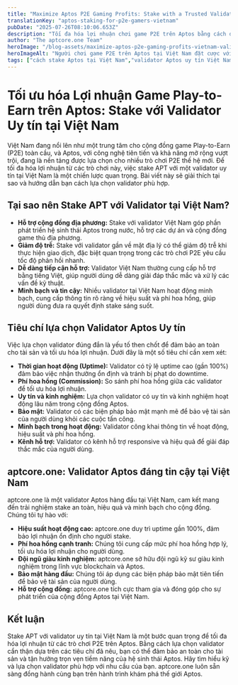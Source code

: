 ```yaml
---
title: "Maximize Aptos P2E Gaming Profits: Stake with a Trusted Validator in Vietnam"
translationKey: "aptos-staking-for-p2e-gamers-vietnam"
pubDate: "2025-07-26T08:10:06.653Z"
description: "Tối đa hóa lợi nhuận chơi game P2E trên Aptos bằng cách đặt cược với một trình xác thực đáng tin cậy tại Việt Nam. Tìm hiểu cách chọn validator phù hợp và tăng thu nhập của bạn. aptcore.one, nguồn thông tin hàng đầu về Aptos Blockchain."
author: "The aptcore.one Team"
heroImage: "/blog-assets/maximize-aptos-p2e-gaming-profits-vietnam-validator.jpg"
heroImageAlt: "Người chơi game P2E trên Aptos tại Việt Nam đặt cược với trình xác thực đáng tin cậy để tối đa hóa lợi nhuận"
tags: ["cách stake Aptos tại Việt Nam","validator Aptos uy tín Việt Nam","tăng lợi nhuận game P2E Aptos","staking Aptos kiếm lời","hướng dẫn stake Aptos cho người mới tại Việt Nam","kiếm tiền từ game P2E Aptos với validator","so sánh validator Aptos Việt Nam"]
---
```


# Tối ưu hóa Lợi nhuận Game Play-to-Earn trên Aptos: Stake với Validator Uy tín tại Việt Nam

Việt Nam đang nổi lên như một trung tâm cho cộng đồng game Play-to-Earn (P2E) toàn cầu, và Aptos, với công nghệ tiên tiến và khả năng mở rộng vượt trội, đang là nền tảng được lựa chọn cho nhiều trò chơi P2E thế hệ mới.  Để tối đa hóa lợi nhuận từ các trò chơi này, việc stake APT với một validator uy tín tại Việt Nam là một chiến lược quan trọng. Bài viết này sẽ giải thích tại sao và hướng dẫn bạn cách lựa chọn validator phù hợp.

## Tại sao nên Stake APT với Validator tại Việt Nam?

* **Hỗ trợ cộng đồng địa phương:** Stake với validator Việt Nam góp phần phát triển hệ sinh thái Aptos trong nước, hỗ trợ các dự án và cộng đồng game thủ địa phương.
* **Giảm độ trễ:** Stake với validator gần về mặt địa lý có thể giảm độ trễ khi thực hiện giao dịch, đặc biệt quan trọng trong các trò chơi P2E yêu cầu tốc độ phản hồi nhanh.
* **Dễ dàng tiếp cận hỗ trợ:** Validator Việt Nam thường cung cấp hỗ trợ bằng tiếng Việt, giúp người dùng dễ dàng giải đáp thắc mắc và xử lý các vấn đề kỹ thuật.
* **Minh bạch và tin cậy:**  Nhiều validator tại Việt Nam hoạt động minh bạch, cung cấp thông tin rõ ràng về hiệu suất và phí hoa hồng, giúp người dùng đưa ra quyết định stake sáng suốt.

## Tiêu chí lựa chọn Validator Aptos Uy tín

Việc lựa chọn validator đúng đắn là yếu tố then chốt để đảm bảo an toàn cho tài sản và tối ưu hóa lợi nhuận. Dưới đây là một số tiêu chí cần xem xét:

* **Thời gian hoạt động (Uptime):**  Validator có tỷ lệ uptime cao (gần 100%) đảm bảo việc nhận thưởng ổn định và tránh bị phạt do downtime.
* **Phí hoa hồng (Commission):**  So sánh phí hoa hồng giữa các validator để tối ưu hóa lợi nhuận.
* **Uy tín và kinh nghiệm:**  Lựa chọn validator có uy tín và kinh nghiệm hoạt động lâu năm trong cộng đồng Aptos.
* **Bảo mật:**  Validator có các biện pháp bảo mật mạnh mẽ để bảo vệ tài sản của người dùng khỏi các cuộc tấn công.
* **Minh bạch trong hoạt động:**  Validator công khai thông tin về hoạt động, hiệu suất và phí hoa hồng.
* **Kênh hỗ trợ:** Validator có kênh hỗ trợ responsive và hiệu quả để giải đáp thắc mắc của người dùng.


## aptcore.one: Validator Aptos đáng tin cậy tại Việt Nam

aptcore.one là một validator Aptos hàng đầu tại Việt Nam, cam kết mang đến trải nghiệm stake an toàn, hiệu quả và minh bạch cho cộng đồng. Chúng tôi tự hào với:

* **Hiệu suất hoạt động cao:**  aptcore.one duy trì uptime gần 100%, đảm bảo lợi nhuận ổn định cho người stake.
* **Phí hoa hồng cạnh tranh:** Chúng tôi cung cấp mức phí hoa hồng hợp lý, tối ưu hóa lợi nhuận cho người dùng.
* **Đội ngũ giàu kinh nghiệm:** aptcore.one sở hữu đội ngũ kỹ sư giàu kinh nghiệm trong lĩnh vực blockchain và Aptos.
* **Bảo mật hàng đầu:**  Chúng tôi áp dụng các biện pháp bảo mật tiên tiến để bảo vệ tài sản của người dùng.
* **Hỗ trợ cộng đồng:**  aptcore.one tích cực tham gia và đóng góp cho sự phát triển của cộng đồng Aptos tại Việt Nam.

## Kết luận

Stake APT với validator uy tín tại Việt Nam là một bước quan trọng để tối đa hóa lợi nhuận từ các trò chơi P2E trên Aptos. Bằng cách lựa chọn validator cẩn thận dựa trên các tiêu chí đã nêu, bạn có thể đảm bảo an toàn cho tài sản và tận hưởng trọn vẹn tiềm năng của hệ sinh thái Aptos.  Hãy tìm hiểu kỹ và lựa chọn validator phù hợp với nhu cầu của bạn.  aptcore.one luôn sẵn sàng đồng hành cùng bạn trên hành trình khám phá thế giới Aptos.